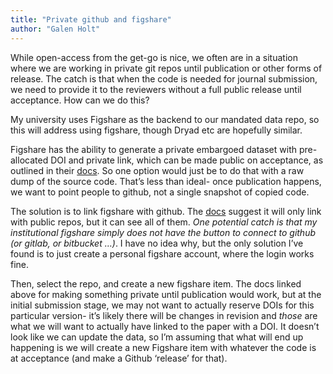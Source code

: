 ```yaml
---
title: "Private github and figshare"
author: "Galen Holt"
---
```


While open-access from the get-go is nice, we often are in a situation where we are working in private git repos until publication or other forms of release. The catch is that when the code is needed for journal submission, we need to provide it to the reviewers without a full public release until acceptance. How can we do this?

My university uses Figshare as the backend to our mandated data repo, so this will address using figshare, though Dryad etc are hopefully similar.

Figshare has the ability to generate a private embargoed dataset with pre-allocated DOI and private link, which can be made public on acceptance, as outlined in their [docs](https://help.figshare.com/article/publishing-a-dataset-at-the-same-time-as-the-associated-paper). So one option would just be to do that with a raw dump of the source code. That's less than ideal- once publication happens, we want to point people to github, not a single snapshot of copied code.

The solution is to link figshare with github. The [docs](https://help.figshare.com/article/how-to-connect-figshare-with-your-github-account) suggest it will only link with public repos, but it can see all of them. *One potential catch is that my institutional figshare simply does not have the button to connect to github (or gitlab, or bitbucket ...)*. I have no idea why, but the only solution I've found is to just create a personal figshare account, where the login works fine.

Then, select the repo, and create a new figshare item. The docs linked above for making something private until publication would work, but at the initial submission stage, we may not want to actually reserve DOIs for this particular version- it's likely there will be changes in revision and *those* are what we will want to actually have linked to the paper with a DOI. It doesn't look like we can update the data, so I'm assuming that what will end up happening is we will create a new Figshare item with whatever the code is at acceptance (and make a Github 'release' for that).
